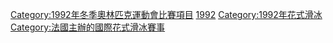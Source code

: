 [[Category:1992年冬季奧林匹克運動會比賽項目|Category:1992年冬季奧林匹克運動會比賽項目]]
[[Category:奥林匹克运动会花样滑冰比赛|1992]]
[[Category:1992年花式滑冰|Category:1992年花式滑冰]]
[[Category:法國主辦的國際花式滑冰賽事|Category:法國主辦的國際花式滑冰賽事]]
